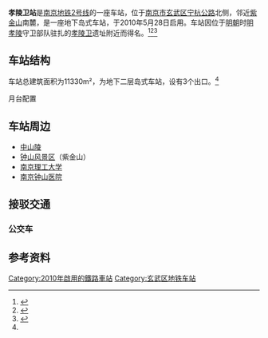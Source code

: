 {{Station Infobox
|Station Name = 孝陵卫
|Engname = XIAOLINGWEI
|linecolour = {{南京地铁线路色|2}}
|Linecolor2 = 
|Linecolor3 = 
|Image = 孝陵卫.jpg
|Caption = 孝陵卫站站台
|Number = 
|Code = 
|Location = [[江苏省|江苏省]][[南京市|南京市]][[玄武区|玄武区]][[宁杭公路|宁杭公路]]
|Coord = {{coord|32.035456|118.857604|format=dms|type:railwaystation_region:CN}}
|Colour = 
|Type = 地下岛式车站
| connections  = [[南京公交|南京公交]]
|Line = {{RailwayLineColor|{{南京地铁线路色|2}}|■}}[[南京地铁2号线|南京地铁2号线]]
|Interchange = 
|Hall = 
|Open = 2010年5月28日
|Platform = 
|Elevator for disabled = 
|Escalator = 
|Exit = 
|Transport = 
|Openhours = 
|Time First = 
|Time Last = 
|Map = 
<!--以下为车站线路指向功能，非必要参数-->
|Linename1 = {{RailwayLineColor|{{南京地铁线路色|2}}|■}}[[南京地铁2号线|南京地铁2号线]]
|start1 = [[油坊桥站|油坊桥]]
|pre1 =[[下马坊站|下马坊]]
|next1 = [[钟灵街站|钟灵街]]
|end1 = [[经天路站|经天路]]
}}

'''孝陵卫站'''是[[南京地铁|南京地铁]][[南京地铁2号线|2号线]]的一座车站，位于[[南京市|南京市]][[玄武区|玄武区]][[宁杭公路|宁杭公路]]北侧，邻近[[紫金山|紫金山]]南麓，是一座地下岛式车站，于2010年5月28日启用。车站因位于[[明朝|明朝]]时[[明孝陵|明孝陵]]守卫部队驻扎的[[明孝陵#孝陵卫|孝陵卫]]遗址附近而得名。<ref>{{cite web |url=http://epaper.yangtse.com/yzwb/2010-05/27/content_138600.htm |title=地铁新线开通! 一号线南延线明晨6点运营 二号线明天上午10点运营 |publisher=扬子晚报 |deadurl=yes |archiveurl=https://web.archive.org/web/20131113082356/http://epaper.yangtse.com/yzwb/2010-05/27/content_138600.htm |archivedate=2013-11-13 |access-date=2013-11-16 }}</ref><ref name="nj-dt">{{cite web |url=http://www.nj-dt.com/index2_8.asp |title=车站简介 |publisher=南京地铁 |deadurl=yes |archiveurl=https://web.archive.org/web/20131106014733/http://www.nj-dt.com/index2_8.asp |archivedate=2013-11-06 |access-date=2013-11-16 }}</ref><ref>{{cite web|url=http://js.xhby.net/system/2010/04/21/010732431.shtml|title=节日文化墙现身地铁二号线|publisher=南京晨报|access-date=2013-11-16|archive-date=2013-12-03|archive-url=https://web.archive.org/web/20131203092534/http://js.xhby.net/system/2010/04/21/010732431.shtml|dead-url=no}}</ref>

==车站结构==
车站总建筑面积为11330m²，为地下二层岛式车站，设有3个出口。<ref name="nj-dt"/>

;月台配置
{{RailStStart|c=北}}
{{RailStLine|||line=[[南京地铁2号线|南京地铁2号线]]|station=[[新街口站_(南京)|新街口]]·[[元通站|元通]]·[[油坊桥站|油坊桥]]|dir=l}}
{{RailStPlatform|岛}}
{{RailStLine|||line=[[南京地铁2号线|南京地铁2号线]]|station=[[经天路站|经天路]]|dir=r}}
{{RailStEnd|c=南}}

==车站周边==
*[[中山陵|中山陵]]
*[[紫金山|钟山风景区]]（紫金山）
*[[南京理工大学|南京理工大学]]
*[[南京钟山医院|南京钟山医院]]

==接驳交通==
===公交车===
{{南京公交线路简单列表|station=孝陵卫（近1、3出口）|Y5|Y14|5|36|51|55|89|121|142|164|179|202|315}}

==参考资料==
{{reflist}}

{{南京地铁2号线车站}}

[[Category:2010年啟用的鐵路車站|Category:2010年啟用的鐵路車站]]
[[Category:玄武区地铁车站|Category:玄武区地铁车站]]